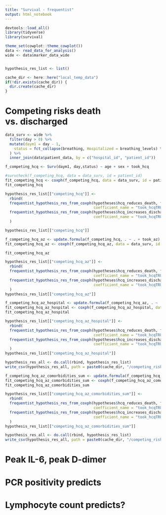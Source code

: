 ---
title: "Survival - frequentist"
output: html_notebook
---


```{r}
devtools::load_all()
library(tidyverse)
library(survival)

theme_set(cowplot::theme_cowplot())
data <- read_data_for_analysis()
wide <- data$marker_data_wide


hypothesis_res_list <- list()

cache_dir <- here::here("local_temp_data")
if(!dir.exists(cache_dir)) {
  dir.create(cache_dir)
}

```

# Competing risks death vs. discharged


```{r}
data_surv <- wide %>%  
  filter(day > 0) %>%
  mutate(daym1 = day - 1,
    status = fct_collapse(breathing, Hospitalized = breathing_levels) %>% factor(ordered = FALSE) %>% fct_relevel("Hospitalized", "Discharged", "Death") %>% fct_explicit_na("Hospitalized")
  ) %>%
  inner_join(data$patient_data, by = c("hospital_id", "patient_id")) 

f_competing_hcq <- Surv(daym1, day,status) ~ age + sex + took_hcq

#survcheck(f_competing_hcq, data = data_surv, id = patient_id)
fit_competing_hcq <- coxph(f_competing_hcq, data = data_surv, id = patient_id)
fit_competing_hcq

hypothesis_res_list[["competing_hcq"]] <-
  rbind(
  frequentist_hypothesis_res_from_coxph(hypotheses$hcq_reduces_death, fit_competing_hcq,
                                        coefficient_name = "took_hcqTRUE", transition = "1:3", adjusted = "age, sex"),
  frequentist_hypothesis_res_from_coxph(hypotheses$hcq_increases_discharged, fit_competing_hcq,
                                        coefficient_name = "took_hcqTRUE", transition = "1:2", adjusted = "age, sex")
  )

hypothesis_res_list[["competing_hcq"]]
```

```{r}
f_competing_hcq_az <- update.formula(f_competing_hcq, . ~ . + took_az)
fit_competing_hcq_az <- coxph(f_competing_hcq_az, data = data_surv, id = patient_id)

fit_competing_hcq_az

hypothesis_res_list[["competing_hcq_az"]] <-
  rbind(
  frequentist_hypothesis_res_from_coxph(hypotheses$hcq_reduces_death, fit_competing_hcq_az,
                                        coefficient_name = "took_hcqTRUE", transition = "1:3", adjusted = "age, sex, az"),
  frequentist_hypothesis_res_from_coxph(hypotheses$hcq_increases_discharged, fit_competing_hcq_az,
                                        coefficient_name = "took_hcqTRUE", transition = "1:2", adjusted = "age, sex, az")
  )
hypothesis_res_list[["competing_hcq_az"]]
```

```{r}
f_competing_hcq_az_hospital <- update.formula(f_competing_hcq_az, . ~ . + hospital_id)
fit_competing_hcq_az_hospital <- coxph(f_competing_hcq_az_hospital, data = data_surv, id = patient_id)
fit_competing_hcq_az_hospital

hypothesis_res_list[["competing_hcq_az_hospital"]] <-
  rbind(
  frequentist_hypothesis_res_from_coxph(hypotheses$hcq_reduces_death, fit_competing_hcq_az_hospital,
                                        coefficient_name = "took_hcqTRUE", transition = "1:3", adjusted = "age, sex, az, hospital"),
  frequentist_hypothesis_res_from_coxph(hypotheses$hcq_increases_discharged, fit_competing_hcq_az_hospital,
                                        coefficient_name = "took_hcqTRUE", transition = "1:2", adjusted = "age, sex, az, hospital")
  )
hypothesis_res_list[["competing_hcq_az_hospital"]]

```
```{r}
hypothesis_res_all <- do.call(rbind, hypothesis_res_list)
write_csv(hypothesis_res_all, path = paste0(cache_dir, "/competing_risks_res.csv"))
```


```{r}
f_competing_hcq_az_comorbidities_sum <- update.formula(f_competing_hcq_az, . ~ . + comorbidities_sum)
fit_competing_hcq_az_comorbidities_sum <- coxph(f_competing_hcq_az_comorbidities_sum, data = data_surv, id = patient_id)
fit_competing_hcq_az_comorbidities_sum

hypothesis_res_list[["competing_hcq_az_comorbidities_sum"]] <-
  rbind(
  frequentist_hypothesis_res_from_coxph(hypotheses$hcq_reduces_death, fit_competing_hcq_az_comorbidities_sum,
                                        coefficient_name = "took_hcqTRUE", transition = "1:3", adjusted = "age, sex, az, comorbidities (sum)"),
  frequentist_hypothesis_res_from_coxph(hypotheses$hcq_increases_discharged, fit_competing_hcq_az_comorbidities_sum,
                                        coefficient_name = "took_hcqTRUE", transition = "1:2", adjusted = "age, sex, az, comorbidities (sum)")
  )
hypothesis_res_list[["competing_hcq_az_comorbidities_sum"]]
```



```{r}
hypothesis_res_all <- do.call(rbind, hypothesis_res_list)
write_csv(hypothesis_res_all, path = paste0(cache_dir, "/competing_risks_res.csv"))
```


# Peak IL-6, peak D-dimer

# PCR positivity predicts

# Lymphocyte count predicts?
